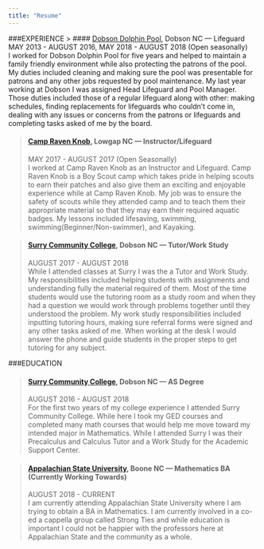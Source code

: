 ```yaml
---
title: "Resume"
---
```


###EXPERIENCE
> #### [Dobson Dolphin Pool](https://www.facebook.com/dobsondolphins/), Dobson NC — Lifeguard
MAY 2013 - AUGUST 2016, MAY 2018 - AUGUST 2018  (Open seasonally)  
I worked for Dobson Dolphin Pool for five years and helped to maintain a family friendly environment while also protecting the patrons of the pool. My duties included cleaning and making sure the pool was presentable for patrons and any other jobs requested by pool maintenance. My last year working at Dobson I was assigned Head Lifeguard and Pool Manager. Those duties included those of a regular lifeguard along with other: making schedules, finding replacements for lifeguards who couldn’t come in, dealing with any issues or concerns from the patrons or lifeguards and completing tasks asked of me by the board.

> #### [Camp Raven Knob](https://www.ravenknob.com/), Lowgap NC — Instructor/Lifeguard
MAY 2017 - AUGUST 2017 (Open Seasonally)  
I worked at Camp Raven Knob as an Instructor and Lifeguard. Camp Raven Knob is a Boy Scout camp which takes pride in helping scouts to earn their patches and also give them an exciting and enjoyable experience while at Camp Raven Knob. My job was to ensure the safety of scouts while they attended camp and to teach them their appropriate material so that they may earn their required aquatic badges. My lessons included lifesaving, swimming, swimming(Beginner/Non-swimmer), and Kayaking.

> #### [Surry Community College](https://surry.edu/), Dobson NC — Tutor/Work Study
AUGUST 2017 - AUGUST 2018  
While I attended classes at Surry I was the a Tutor and Work Study. My responsibilities included helping students with assignments and understanding fully the material required of them. Most of the time students would use the tutoring room as a study room and when they had a question we would work through problems together until they understood the problem.
My work study responsibilities included inputting tutoring hours, making sure referral forms were signed and any other tasks asked of me. When working at the desk I would answer the phone and guide students in the proper steps to get tutoring for any subject.

###EDUCATION

> #### [Surry Community College](https://surry.edu/), Dobson NC — AS Degree
AUGUST 2016 - AUGUST 2018  
For the first two years of my college experience I attended Surry Community College. While here I took my GED courses and completed many math courses that would help me move toward my intended major in Mathematics. While I attended Surry I was their Precalculus and  Calculus Tutor and a Work Study for the Academic Support Center.

> #### [Appalachian State University](https://www.appstate.edu/), Boone NC — Mathematics BA (Currently Working Towards)
AUGUST 2018 - CURRENT  
I am currently attending Appalachian State University where I am trying to obtain a BA in Mathematics. I am currently involved in a co-ed a cappella group called Strong Ties and while education is important I could not be happier with the professors here at Appalachian State and the community as a whole.
